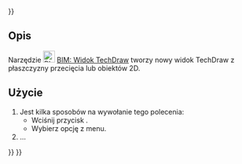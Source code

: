 <languages/>
{{UnfinishedDocu{{#translation:}}}}

{{Docnav/pl
|[[BIM_TDPage/pl|BIM: Strona TechDraw]]
|[[BIM_SetWPTop/pl|Płaszczyzna robocza z góry]]
|[[BIM_Workbench/pl|środowisko pracy BIM]]
|IconR=BIM_TDPage.svg
|IconR=BIM_SetWPTop.svg
|IconC=Workbench_BIM.svg
}}

<div class="mw-translate-fuzzy">
{{GuiCommand/pl
|Name=BIM TDView
|Name/pl=BIM: Widok TechDraw
|MenuLocation=Opisy → Widok
|Workbenches=[[BIM_Workbench/pl|BIM]]
|Shortcut=
|Version=1.0
|SeeAlso=
}}
</div>

<span id="Description"></span>
==Opis==

Narzędzie [[Image:BIM_TDView.svg|24px]] [[BIM_TDView/pl|BIM: Widok TechDraw]] tworzy nowy widok TechDraw z płaszczyzny przecięcia lub obiektów 2D.

<span id="Usage"></span>
==Użycie==

<div class="mw-translate-fuzzy">
# Jest kilka sposobów na wywołanie tego polecenia:
#* Wciśnij przycisk {{Button|[[Image:BIM_TDView.svg|16px]] [[BIM_TDView/pl|Widok]]}}.
#* Wybierz opcję {{MenuCommand|Opisy → [[Image:BIM_TDView.svg|16px]] Widok}} z menu.
# ...
</div>


{{Docnav/pl
|[[BIM_TDPage/pl|BIM: Strona TechDraw]]
|[[BIM_SetWPTop/pl|Płaszczyzna robocza z góry]]
|[[BIM_Workbench/pl|środowisko pracy BIM]]
|IconR=BIM_TDPage.svg
|IconR=BIM_SetWPTop.svg
|IconC=Workbench_BIM.svg
}}

{{BIM_Tools_navi{{#translation:}}}}
{{Userdocnavi{{#translation:}}}}